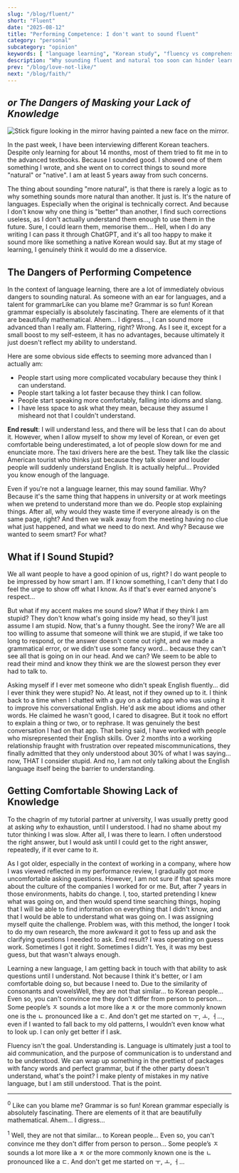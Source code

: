 ```yaml
---
slug: "/blog/fluent/"
short: "Fluent"
date: "2025-08-12"
title: "Performing Competence: I don't want to sound fluent"
category: "personal"
subcategory: "opinion"
keywords: [ "language learning", "Korean study", "fluency vs comprehension", "learning mindset", "performing competence", "imposter syndrome", "asking questions at work", "language learning vulnerability", "comfort with sounding stupid"]
description: "Why sounding fluent and natural too soon can hinder learning. And how pretending to know more than you actually do does more harm than good. In language learning, and life."
prev: "/blog/love-not-like/"
next: "/blog/faith/"
---
```




## *or The Dangers of Masking your Lack of Knowledge* 

![Stick figure looking in the mirror having painted a new face on the mirror.](../../images/mask.jpeg)

In the past week, I have been interviewing different Korean teachers. Despite only learning for about 14 months, most of them tried to fit me in to the advanced textbooks. Because I sounded good. I showed one of them something I wrote, and she went on to correct things to sound more "natural" or "native". I am at least 5 years away from such concerns.

The thing about sounding "more natural", is that there is rarely a logic as to why something sounds more natural than another. It just is. It's the nature of languages. Especially when the original is technically correct. And because I don't know why one thing is "better" than another, I find such corrections useless, as I don't actually understand them enough to use them in the future. Sure, I could learn them, memorise them... Hell, when I do any writing I can pass it through ChatGPT, and it's all too happy to make it sound more like something a native Korean would say. But at my stage of learning, I genuinely think it would do me a disservice. 

## The Dangers of Performing Competence
In the context of language learning, there are a lot of immediately obvious dangers to sounding natural. As someone with an ear for languages, and a talent for grammar<Footnote presentation="0">Like can you blame me? Grammar is so fun! Korean grammar especially is absolutely fascinating. There are elements of it that are beautifully mathematical. Ahem... I digress...</Footnote>, I can sound more advanced than I really am. Flattering, right? Wrong. As I see it, except for a small boost to my self-esteem, it has no advantages, because ultimately it just doesn't reflect my ability to understand.

Here are some obvious side effects to seeming more advanced than I actually am:
- People start using more complicated vocabulary because they think I can understand. 
- People start talking a lot faster because they think I can follow.
- People start speaking more comfortably, falling into idioms and slang.
- I have less space to ask what they mean, because they assume I misheard not that I couldn't understand.

**End result**: I will understand less, and there will be less that I can do about it. However, when I allow myself to show my level of Korean, or even get comfortable being underestimated, a lot of people slow down for me and enunciate more. The taxi drivers here are the best. They talk like the classic American tourist who thinks just because they talk slower and louder people will suddenly understand English. It is actually helpful... Provided you know enough of the language. 

Even if you're not a language learner, this may sound familiar. Why? Because it's the same thing that happens in university or at work meetings when we pretend to understand more than we do. People stop explaining things. After all, why would they waste time if everyone already is on the same page, right? And then we walk away from the meeting having no clue what just happened, and what we need to do next. And why? Because we wanted to seem smart? For what?

## What if I Sound Stupid?

We all want people to have a good opinion of us, right? I do want people to be impressed by how smart I am. If I know something, I can't deny that I do feel the urge to show off what I know. As if that's ever earned anyone's respect... 

But what if my accent makes me sound slow? What if they think I am stupid? They don't know what's going inside my head, so they'll just assume I am stupid. Now, that's a funny thought. See the irony? We are all too willing to assume that someone will think we are stupid, if we take too long to respond, or the answer doesn't come out right, and we made a grammatical error, or we didn't use some fancy word... because they can't see all that is going on in our head. And we can? We seem to be able to read their mind and know they think we are the slowest person they ever had to talk to.

Asking myself if I ever met someone who didn't speak English fluently... did I ever think they were stupid? No. At least, not if they owned up to it. I think back to a time when I chatted with a guy on a dating app who was using it to improve his conversational English. He'd ask me about idioms and other words. He claimed he wasn't good, I cared to disagree. But it took no effort to explain a thing or two, or to rephrase. It was genuinely the best conversation I had on that app. That being said, I have worked with people who misrepresented their English skills. Over 2 months into a working relationship fraught with frustration over repeated miscommunications, they finally admitted that they only understood about 30% of what I was saying... now, THAT I consider stupid. And no, I am not only talking about the English language itself being the barrier to understanding.

## Getting Comfortable Showing Lack of Knowledge

To the chagrin of my tutorial partner at university, I was usually pretty good at asking *why* to exhaustion, until I understood. I had no shame about my tutor thinking I was slow. After all, I was there to learn. I often understood the right answer, but I would ask until I could get to the right answer, repeatedly, if it ever came to it.

As I got older, especially in the context of working in a company, where how I was viewed reflected in my performance review, I gradually got more uncomfortable asking questions. However, I am not sure if that speaks more about the culture of the companies I worked for or me. But, after 7 years in those environments, habits do change. I, too, started pretending I knew what was going on, and then would spend time searching things, hoping that I will be able to find information on everything that I didn't know, and that I would be able to understand what was going on. I was assigning myself quite the challenge. Problem was, with this method, the longer I took to do my own research, the more awkward it got to fess up and ask the clarifying questions I needed to ask. End result? I was operating on guess work. Sometimes I got it right. Sometimes I didn't. Yes, it was my best guess, but that wasn't always enough.

Learning a new language, I am getting back in touch with that ability to ask questions until I understand. Not because I think it's better, or I am comfortable doing so, but because I need to. Due to the similarity of consonants and vowels<Footnote presentation="1">Well, they are not that similar... to Korean people... Even so, you can't convince me they don't differ from person to person... Some people’s ㅈ sounds a lot more like a ㅊ or the more commonly known one is the ㄴ pronounced like a ㄷ. And don't get me started on ㅜ, ㅗ, ㅓ...</Footnote>, even if I wanted to fall back to my old patterns, I wouldn’t even know what to look up. I can only get better if I ask. 

Fluency isn't the goal. Understanding is. Language is ultimately just a tool to aid communication, and the purpose of communication is to understand and to be understood. We can wrap up something in the prettiest of packages with fancy words and perfect grammar, but if the other party doesn't understand, what's the point? I make plenty of mistakes in my native language, but I am still understood. That is the point.

<AuthorCard />

--------
<sup>0</sup> Like can you blame me? Grammar is so fun! Korean grammar especially is absolutely fascinating. There are elements of it that are beautifully mathematical. Ahem... I digress...

<sup>1</sup> Well, they are not that similar... to Korean people... Even so, you can't convince me they don't differ from person to person... Some people’s ㅈ sounds a lot more like a ㅊ or the more commonly known one is the ㄴ pronounced like a ㄷ. And don't get me started on ㅜ, ㅗ, ㅓ...